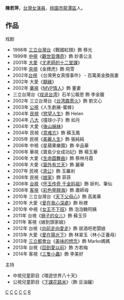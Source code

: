 {{BLP unsourced|time=2021-01-15T18:59:40+00:00}}
{{藝人
| 姓名     = 陳若萍
| 類型     = 女演員
| 圖片     = 
| 圖片尺寸 = 
| 圖片簡介 = 
| 原名     = 
| 外文名   = 
| 外文     = 
| 羅馬拼音 = 
| 英文名   = 
| 綽號     = 
| 其他藝名 = 
| 國籍     = {{ROC}}
| 民族     = [[臺灣客家人|漢族客家人]]
| 籍貫     = [[廣東省_(清)|廣東省]]
| 出生日期 = {{Birth_date_and_age|1970|1|2}}
| 出生地點 = {{ROC}}[[臺灣省|臺灣省]][[桃園縣|桃園縣]][[龍潭鄉|龍潭鄉]]
| 配偶     = Roy
| 職業     = 演員
| 語言     = [[中華民國國語|國語]]、[[客語|客語]]、[[台語|台語]]
| 教育程度  = [[大華科技大學|大華工商專科學校]]
| 宗教信仰  = [[佛教|佛教]]
| 代表作   = [[意難忘|意難忘]]
| 經紀公司 = 
| 網站 = 
| imdb = 4618044
}}

'''陳若萍'''{{BD|1970年|1月2日||}}，[[台灣|台灣]][[女演員|女演員]]，[[桃園市|桃園市]][[龍潭區_(台灣)|龍潭區]]人。

==作品==
;戏剧
*1998年 [[三立台灣台|三立台灣台]]《戰國紅顏》飾 移光
*1999年 [[中視|中視]]《[[觀世音傳奇|觀世音傳奇]]》飾 妙善公主
*2001年 [[大愛|大愛]]《[[尤老師的十二堂課|尤老師的十二堂課]]》
*2001年 [[中国中央电视台|央視]]《金搏虎》飾 飛雪
*2002年[[台視|台視]] 《台灣男女真情事件》 - 百萬美金換我妻
*2002年 大愛《[[髓緣|髓緣]]》
*2002年 [[華視|華視]]《[[MVP情人|MVP情人]]》飾 董妻
* 三立台灣台《[[戏说台湾|戏说台湾]]》石羊公報恩 飾 李金鍰
*2002年 三立台灣台《[[台湾霹雳火|台湾霹雳火]]》飾 劉文心
*2003年 [[公視|公視]]《人生劇展-蜜蜂》
*2004年 [[民視|民視]]《[[慾望人生|慾望人生]]》飾 Helen
*2004年 [[八大電視|八大]]《撞球小子》飾 如月
*2004年 大愛《[[後山姊妹|後山姊妹]]》
*2004年 民視《[[意难忘_(2004年电视剧)|意难忘]]》飾 蘇玉鳳
*2005年 民視《[[美麗人生_(民視電視劇)|美麗人生]]》飾 張純純
*2006年 中視《星蘋果樂園》飾 辛品華
*2006年 華視《寶島少女成功記》飾 楊玉華
*2006年 大愛《[[生命圆舞曲|生命圆舞曲]]》飾 蔡林月霞
*2006年 大愛《[[窗外有兰天_(电视剧)|窗外有兰天]]》飾 麗華
*2007年 民視《[[濟公_(2007年電視劇)|濟公]]》飾 玉羅剎
*2008年 民視《[[娘家_(电视剧)|娘家]]》飾 菲菲
*2008年 [[台視|台視]]《[[怀玉传奇_千金妈祖|怀玉传奇 千金妈祖]]》飾 妖判、筆仙
*2008年 [[客家電視台|客視]]《[[彩色寧靜海|彩色寧靜海]]》飾 蕭師母
*2010年 三立台灣台《[[天下父母心|天下父母心]]》飾 高美華
*2010年 大愛《[[愛在我心深處|愛在我心深處]]》飾 秋裡
*2010年 中視《[[女王不下班|女王不下班]]》飾 泡泡糖阿姨
*2011年 台視《[[狮子的女儿|狮子的女儿]]》飾 蘇玉莎
*2011年 客視《嫁到頭家娘》
*2012年 台視《[[向前走向愛走|向前走向愛走]]》飾 居酒吧老闆娘
*2013年 大愛《[[愛在陽光下_(電視劇)|愛在陽光下]]》飾 林翠玉（林小正養母）
*2013年 [[三立都會台|三立都會台]]《[[美味的想念|美味的想念]]》飾 Marko媽媽 
*2013年 台視《[[回到愛以前|回到愛以前]]》飾 方若梅
*2014年 客視《[[三隻小蟲|三隻小蟲]]》飾 李美好

;主持
*中視兒童節目《環遊世界八十天》
*公視兒童節目《[[下課花路米|下課花路米]]》（飾 豆油嬸）


[[Category:客家裔臺灣人|C]]
[[Category:台灣女演員|C]]
[[Category:台灣電視女演員|C]]
[[Category:台灣佛教徒|C]]
[[Category:龍潭區人_(臺灣)|C]]
[[Category:陳姓|R]]